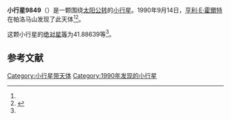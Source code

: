{{Infobox planet
| bgcolour = #FFFFC0
| name = 9849
| symbol = 
| image = 
| caption = 
| discovery = yes
| discovery_ref = 
| discoverer = [[亨利·E·霍爾特|亨利·E·霍爾特]]
| discovery_site = [[帕洛马山|帕洛马山]] 
| discovered = 1990年9月14日
| designations = yes
| mp_name = 
| named_after = 
| alt_names = 1990 RF2/ 1990 QR18 / 1990 UH11 / 1995 WR31
| mp_category = [[主带小行星|主带小行星]]
| orbit_ref = <ref name="a">[http://ssd.jpl.nasa.gov/sbdb.cgi?sstr=9849 9849] {{Wayback|url=http://ssd.jpl.nasa.gov/sbdb.cgi?sstr=9849 |date=20210717065616 }}，小行星數據庫瀏覽器（JPL Small-Body Database Browser）－[[美国国家航空航天局|美国国家航空航天局]]喷气推进实验室</ref>
| epoch = 2456400.5 (2013年4月18日更新)
| aphelion = {{convert|2.7594298|AU|km|3|abbr=on|lk=out}}
| perihelion = {{convert|2.0015856|AU|km|3|abbr=on}}
| semimajor = {{convert|2.3805077|AU|km|3|abbr=on}}
| eccentricity = 0.159177
| period = 1341.537431 [[日|日]]<br />3.67[[儒略年|儒略年]]
| avg_speed = 
| inclination = 1.73989
| asc_node = 232.28631
| mean_anomaly = 
| arg_peri = 41.88639
| satellites = 
| physical_characteristics = yes
| dimensions = 
| mass = 
| density = 
| surface_grav = 
| escape_velocity = 
| sidereal_day = 
| axial_tilt = 
| pole_ecliptic_lat = 
| pole_ecliptic_lon = 
| albedo = 
| temperatures= 
| temp_name1 = 
| mean_temp_1 = 
| max_temp_1 = 
| temp_name2 = 
| max_temp_2 = 
| spectral_type = 
| abs_magnitude = 41.88639
}}

'''小行星9849'''（{{lang-en|9849}}）是一颗围绕[[太阳|太阳]][[公转|公转]]的[[小行星|小行星]]。1990年9月14日，[[亨利·E·霍爾特|亨利·E·霍爾特]]在帕洛马山发现了此天体<ref name="a" /><ref>{{cite news|title=小行星列表|url=http://cfa-www.harvard.edu/iau/lists/NumberedMPs.txt|accessdate=2013-07-08|newspaper=哈佛大学|archive-date=2008-05-17|archive-url=https://web.archive.org/web/20080517010638/http://cfa-www.harvard.edu/iau/lists/NumberedMPs.txt|dead-url=no}}</ref>。

这颗小行星的[[绝对星等|绝对星等]]为41.88639等<ref name="a" />。

==参考文献==
{{reflist}}
{{Minor Planet Number|[[小行星9848|小行星9848]]|[[小行星9850|小行星9850]]}}

{{小天体}}

[[Category:小行星带天体|Category:小行星带天体]]
[[Category:1990年发现的小行星|Category:1990年发现的小行星]]

{{asteroid-stub}}